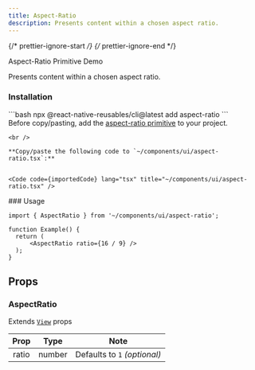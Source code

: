 ```yaml
---
title: Aspect-Ratio
description: Presents content within a chosen aspect ratio.
---
```


{/* prettier-ignore-start */}
{/* prettier-ignore-end */}


<LinkButton href="/primitives/aspect-ratio">
  Aspect-Ratio Primitive
</LinkButton>
<LinkButton target="_blank" href="https://rnr-showcase.vercel.app/aspect-ratio">
  Demo
</LinkButton>

<br />

Presents content within a chosen aspect ratio.

### Installation
<Tabs>
  <TabItem label='CLI'> 
    ```bash
    npx @react-native-reusables/cli@latest add aspect-ratio
    ```
  </TabItem>
  <TabItem label='Manual'>
    <Aside type="tip" title="Dependency">
        Before copy/pasting, add the <a href="/primitives/aspect-ratio" className='text-white font-bold'>aspect-ratio primitive</a> to your project.
    </Aside>

    <br />

    **Copy/paste the following code to `~/components/ui/aspect-ratio.tsx`:**


    <Code code={importedCode} lang="tsx" title="~/components/ui/aspect-ratio.tsx" />
  </TabItem>
</Tabs>
### Usage

```tsx
import { AspectRatio } from '~/components/ui/aspect-ratio';

function Example() {
  return (
      <AspectRatio ratio={16 / 9} />
  );
}
```
## Props

### AspectRatio

Extends [`View`](https://reactnative.dev/docs/view#props) props

| Prop  |  Type  |             Note             |
| :---: | :----: | :--------------------------: |
| ratio | number | Defaults to `1` _(optional)_ |